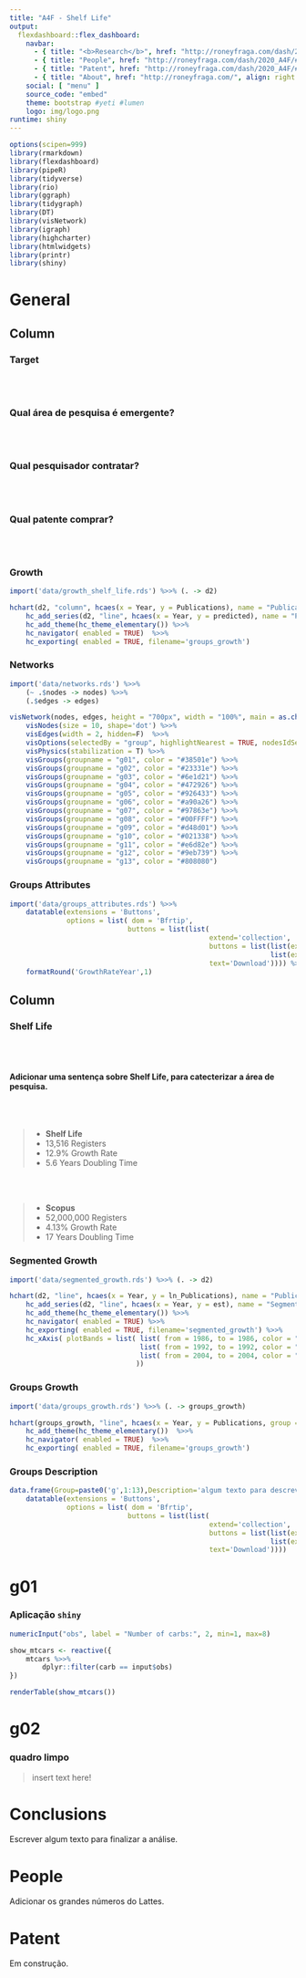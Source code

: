 ```yaml
---
title: "A4F - Shelf Life"
output: 
  flexdashboard::flex_dashboard:
    navbar:
      - { title: "<b>Research</b>", href: "http://roneyfraga.com/dash/2020_A4F", align: right }
      - { title: "People", href: "http://roneyfraga.com/dash/2020_A4F/#people", align: right }
      - { title: "Patent", href: "http://roneyfraga.com/dash/2020_A4F/#patent", align: right }
      - { title: "About", href: "http://roneyfraga.com/", align: right }
    social: [ "menu" ]
    source_code: "embed"
    theme: bootstrap #yeti #lumen
    logo: img/logo.png
runtime: shiny
---
```


<!--
Opções no chunk

eval        incluir o resultado do código executado, pode ser logico ou numérico
echo        mostrar o código 
warning     mostrar mensagens de aviso
error       mostrar mensagens de erro
message     mostrar mensagens
tidy        mostrar ajustar o código ao display, ignora identação
comment     '##' ou qq símbolo, para os resultados dos códigos serem antecedidos por ##
include     se falso, executa mas não inclui o chunk no relatório
-->

```r
options(scipen=999)
library(rmarkdown)
library(flexdashboard)
library(pipeR)
library(tidyverse)
library(rio)
library(ggraph)
library(tidygraph)
library(DT)
library(visNetwork)
library(igraph)
library(highcharter)
library(htmlwidgets)
library(printr)
library(shiny)
```

# General 


Column {data-width=500 .tabset}
-------------------------------------


### Target

<br> </br>
<h3>  Qual área de pesquisa é emergente?  </h3> 
<br> </br>
<h3>  Qual pesquisador contratar?  </h3> 
<br> </br>
<h3>  Qual patente comprar?  </h3> 
<br> </br>


### Growth

```r

import('data/growth_shelf_life.rds') %>>% (. -> d2)

hchart(d2, "column", hcaes(x = Year, y = Publications), name = "Publications", showInLegend = TRUE) %>>%
    hc_add_series(d2, "line", hcaes(x = Year, y = predicted), name = "Predicted", showInLegend = TRUE) %>>% 
    hc_add_theme(hc_theme_elementary()) %>>%
    hc_navigator( enabled = TRUE)  %>>% 
    hc_exporting( enabled = TRUE, filename='groups_growth')
```


### Networks

```r

import('data/networks.rds') %>>% 
    (~ .$nodes -> nodes) %>>% 
    (.$edges -> edges)

visNetwork(nodes, edges, height = "700px", width = "100%", main = as.character(max(nodes$PY))) %>%
    visNodes(size = 10, shape='dot') %>>% 
    visEdges(width = 2, hidden=F)  %>>% 
    visOptions(selectedBy = "group", highlightNearest = TRUE, nodesIdSelection = F) %>>%  
    visPhysics(stabilization = T) %>>% 
    visGroups(groupname = "g01", color = "#38501e") %>>% 
    visGroups(groupname = "g02", color = "#23331e") %>>% 
    visGroups(groupname = "g03", color = "#6e1d21") %>>% 
    visGroups(groupname = "g04", color = "#472926") %>>% 
    visGroups(groupname = "g05", color = "#926433") %>>% 
    visGroups(groupname = "g06", color = "#a90a26") %>>% 
    visGroups(groupname = "g07", color = "#97863e") %>>% 
    visGroups(groupname = "g08", color = "#00FFFF") %>>% 
    visGroups(groupname = "g09", color = "#d48d01") %>>% 
    visGroups(groupname = "g10", color = "#021338") %>>% 
    visGroups(groupname = "g11", color = "#e6d82e") %>>% 
    visGroups(groupname = "g12", color = "#9eb739") %>>% 
    visGroups(groupname = "g13", color = "#808080") 
```


### Groups Attributes
    
```r
import('data/groups_attributes.rds') %>>% 
    datatable(extensions = 'Buttons', 
              options = list( dom = 'Bfrtip',
                             buttons = list(list( 
                                                 extend='collection', 
                                                 buttons = list(list(extend='csv',filename='data'),
                                                                list(extend='excel',filename='data')),
                                                 text='Download')))) %>>% 
    formatRound('GrowthRateYear',1)
```




Column {data-width=500 .tabset}
-------------------------------------

### Shelf Life

<br> </br>

<h4>  Adicionar uma sentença sobre Shelf Life, para catecterizar a área de pesquisa.  </h4> 

<br> </br>

> - __Shelf Life__
> - 13,516 Registers \n
> - 12.9% Growth Rate  \n
> - 5.6 Years Doubling Time \n

<br> </br>

> - __Scopus__
> - 52,000,000 Registers \n
> - 4.13% Growth Rate  \n
> - 17 Years Doubling Time \n

>

### Segmented Growth

<!-- Talvez fazer esse gráfico no ggplot2  -->

```r

import('data/segmented_growth.rds') %>>% (. -> d2)

hchart(d2, "line", hcaes(x = Year, y = ln_Publications), name = "Publications", showInLegend = TRUE, fillOpacity = 0.2) %>>% 
    hc_add_series(d2, "line", hcaes(x = Year, y = est), name = "Segmented Regression", showInLegend = TRUE, fillOpacity = 0.2) %>>% 
    hc_add_theme(hc_theme_elementary()) %>>% 
    hc_navigator( enabled = TRUE) %>>% 
    hc_exporting( enabled = TRUE, filename='segmented_growth') %>>% 
    hc_xAxis( plotBands = list( list( from = 1986, to = 1986, color = "#330000" ),
                                list( from = 1992, to = 1992, color = "#330000" ),
                                list( from = 2004, to = 2004, color = "#330000" )
                               ))
```


### Groups Growth
    
```r
import('data/groups_growth.rds') %>>% (. -> groups_growth)

hchart(groups_growth, "line", hcaes(x = Year, y = Publications, group = Group), fillOpacity = 0.2) %>>% 
    hc_add_theme(hc_theme_elementary())  %>>% 
    hc_navigator( enabled = TRUE)  %>>% 
    hc_exporting( enabled = TRUE, filename='groups_growth')
```


### Groups Description
    
```r
data.frame(Group=paste0('g',1:13),Description='algum texto para descrever o grupo') %>>% 
    datatable(extensions = 'Buttons', 
              options = list( dom = 'Bfrtip',
                             buttons = list(list( 
                                                 extend='collection', 
                                                 buttons = list(list(extend='csv',filename='data'),
                                                                list(extend='excel',filename='data')),
                                                 text='Download'))))
```


# g01 {data-navmenu="Groups"}
    
### Aplicação `shiny`

```r
numericInput("obs", label = "Number of carbs:", 2, min=1, max=8)

show_mtcars <- reactive({
    mtcars %>>% 
        dplyr::filter(carb == input$obs)
})

renderTable(show_mtcars())

```

# g02 {data-navmenu="Groups"}

### quadro limpo

> insert text here!

# Conclusions

Escrever algum texto para finalizar a análise.


# People  {.hidden}

Adicionar os grandes números do Lattes. 


# Patent  {.hidden}

Em construção.


